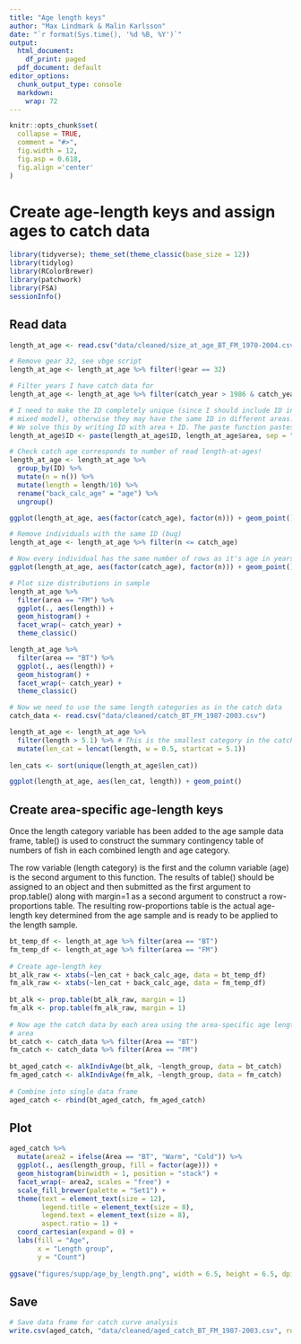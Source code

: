 ```yaml
---
title: "Age length keys"
author: "Max Lindmark & Malin Karlsson"
date: "`r format(Sys.time(), '%d %B, %Y')`"
output:
  html_document:
    df_print: paged
  pdf_document: default
editor_options: 
  chunk_output_type: console
  markdown: 
    wrap: 72
---
```


```r
knitr::opts_chunk$set(
  collapse = TRUE,
  comment = "#>",
  fig.width = 12,
  fig.asp = 0.618,
  fig.align ='center'
)
```

# Create age-length keys and assign ages to catch data
```r
library(tidyverse); theme_set(theme_classic(base_size = 12))
library(tidylog)
library(RColorBrewer)
library(patchwork)
library(FSA)
sessionInfo() 
```

## Read data
```r
length_at_age <- read.csv("data/cleaned/size_at_age_BT_FM_1970-2004.csv", sep = ";")

# Remove gear 32, see vbge script
length_at_age <- length_at_age %>% filter(!gear == 32)

# Filter years I have catch data for
length_at_age <- length_at_age %>% filter(catch_year > 1986 & catch_year < 2004)

# I need to make the ID completely unique (since I should include ID information in my
# mixed model), otherwise they may have the same ID in different areas.
# We solve this by writing ID with area + ID. The paste function pastes things together
length_at_age$ID <- paste(length_at_age$ID, length_at_age$area, sep = "")

# Check catch age corresponds to number of read length-at-ages!
length_at_age <- length_at_age %>%
  group_by(ID) %>%
  mutate(n = n()) %>%
  mutate(length = length/10) %>%
  rename("back_calc_age" = "age") %>% 
  ungroup()

ggplot(length_at_age, aes(factor(catch_age), factor(n))) + geom_point()

# Remove individuals with the same ID (bug)
length_at_age <- length_at_age %>% filter(n <= catch_age)

# Now every individual has the same number of rows as it's age in years
ggplot(length_at_age, aes(factor(catch_age), factor(n))) + geom_point()

# Plot size distributions in sample
length_at_age %>%
  filter(area == "FM") %>% 
  ggplot(., aes(length)) +
  geom_histogram() +
  facet_wrap(~ catch_year) +
  theme_classic()

length_at_age %>%
  filter(area == "BT") %>% 
  ggplot(., aes(length)) +
  geom_histogram() +
  facet_wrap(~ catch_year) +
  theme_classic()

# Now we need to use the same length categories as in the catch data
catch_data <- read.csv("data/cleaned/catch_BT_FM_1987-2003.csv")

length_at_age <- length_at_age %>% 
  filter(length > 5.1) %>% # This is the smallest category in the catch data
  mutate(len_cat = lencat(length, w = 0.5, startcat = 5.1))
  
len_cats <- sort(unique(length_at_age$len_cat))

ggplot(length_at_age, aes(len_cat, length)) + geom_point()
```

## Create area-specific age-length keys
Once the length category variable has been added to the age sample data frame, table() is used to construct the summary contingency table of numbers of fish in each combined length and age category.

The row variable (length category) is the first and the column variable (age) is the second argument to this function. The results of table() should be assigned to an object and then submitted as the first argument to prop.table() along with margin=1 as a second argument to construct a row-proportions table. The resulting row-proportions table is the actual age-length key determined from the age sample and is ready to be applied to the length sample.
```r
bt_temp_df <- length_at_age %>% filter(area == "BT")
fm_temp_df <- length_at_age %>% filter(area == "FM")
  
# Create age-length key
bt_alk_raw <- xtabs(~len_cat + back_calc_age, data = bt_temp_df)
fm_alk_raw <- xtabs(~len_cat + back_calc_age, data = fm_temp_df)
  
bt_alk <- prop.table(bt_alk_raw, margin = 1)
fm_alk <- prop.table(fm_alk_raw, margin = 1)
  
# Now age the catch data by each area using the area-specific age length key
# area
bt_catch <- catch_data %>% filter(Area == "BT")
fm_catch <- catch_data %>% filter(Area == "FM")
  
bt_aged_catch <- alkIndivAge(bt_alk, ~length_group, data = bt_catch)
fm_aged_catch <- alkIndivAge(fm_alk, ~length_group, data = fm_catch)
  
# Combine into single data frame
aged_catch <- rbind(bt_aged_catch, fm_aged_catch)
```

## Plot
```r
aged_catch %>% 
  mutate(area2 = ifelse(Area == "BT", "Warm", "Cold")) %>% 
  ggplot(., aes(length_group, fill = factor(age))) +
  geom_histogram(binwidth = 1, position = "stack") + 
  facet_wrap(~ area2, scales = "free") + 
  scale_fill_brewer(palette = "Set1") + 
  theme(text = element_text(size = 12),
        legend.title = element_text(size = 8),
        legend.text = element_text(size = 8),
        aspect.ratio = 1) + 
  coord_cartesian(expand = 0) + 
  labs(fill = "Age",
       x = "Length group",
       y = "Count")
  
ggsave("figures/supp/age_by_length.png", width = 6.5, height = 6.5, dpi = 600)
```

## Save
```r
# Save data frame for catch curve analysis
write.csv(aged_catch, "data/cleaned/aged_catch_BT_FM_1987-2003.csv", row.names = FALSE)
```
